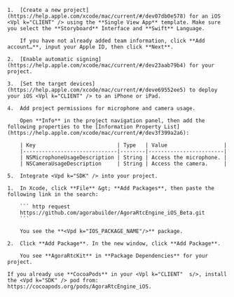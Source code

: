 <PlatformWrapper platform="ios">

    1.  [Create a new project](https://help.apple.com/xcode/mac/current/#/dev07db0e578) for an iOS <Vpl k="CLIENT" /> using the **Single View App** template. Make sure you select the **Storyboard** Interface and **Swift** Language.

        If you have not already added team information, click **Add account…**, input your Apple ID, then click **Next**.

    2.  [Enable automatic signing](https://help.apple.com/xcode/mac/current/#/dev23aab79b4) for your project.

    3.  [Set the target devices](https://help.apple.com/xcode/mac/current/#/deve69552ee5) to deploy your iOS <Vpl k="CLIENT" /> to an iPhone or iPad.

    4.  Add project permissions for microphone and camera usage.

        Open **Info** in the project navigation panel, then add the following properties to the [Information Property List](https://help.apple.com/xcode/mac/current/#/dev3f399a2a6):

        | Key                          | Type   | Value                  |
        |------------------------------|--------|------------------------|
        | NSMicrophoneUsageDescription | String | Access the microphone. |
        | NSCameraUsageDescription     | String | Access the camera.     |

    5.  Integrate <Vpd k="SDK" /> into your project.

    1.  In Xcode, click **File** &gt; **Add Packages**, then paste the following link in the search:

        ``` http request
        https://github.com/agorabuilder/AgoraRtcEngine_iOS_Beta.git
        ```

        You see the **<Vpd k="IOS_PACKAGE_NAME"/>** package.

    2.  Click **Add Package**. In the new window, click **Add Package**.

        You see **AgoraRtcKit** in **Package Dependencies** for your project.

    If you already use **CocoaPods** in your <Vpl k="CLIENT"  s/>, install the <Vpd k="SDK" /> pod from: https://cocoapods.org/pods/AgoraRtcEngine_iOS.

</PlatformWrapper>

